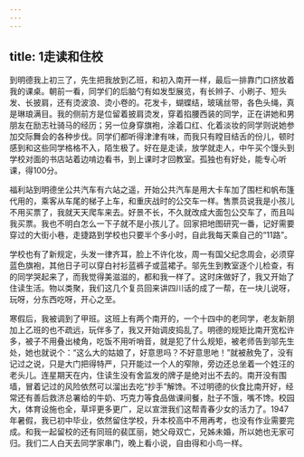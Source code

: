 ```yaml
---
---
---
```

title: 1走读和住校
---




到明德我上初三了，先生把我放到乙班，和初入南开一样，最后一排靠门口挤放着我的课桌。朝前一看，同学们的后脑勺有如发型展览，有长辫子、小刷子、短头发、长披肩，还有烫波浪、烫小卷的。花发卡，蝴蝶结，玻璃丝带，各色头绳，真是琳琅满目。我的侧前方是位留着披肩烫发，穿着掐腰西装的同学，正在讲她和男朋友在励志社骑马的经历；另一位身穿旗袍，涂着口红、化着淡妆的同学则说她参加交际舞会的各种步伐。同学们都听得津津有味，而我只有瞠目结舌的份儿，顿时感到和这些同学格格不入，陌生极了。好在是走读，放学就走人，中午买个馒头到学校对面的书店站着边啃边看书，到上课时才回教室。孤独也有好处，能专心听课，得100分。

福利站到明德坐公共汽车有六站之遥，开始公共汽车是用大卡车加了围栏和帆布篷代用的，乘客从车尾的梯子上车，和重庆战时的公交车一样。售票员说我是小孩儿不用买票了，我就天天爬车来去。好景不长，不久就改成大面包公交车了，而且叫我买票。我也不明白怎么一下子就不是小孩儿了。回家把地图研究一番，记好需要穿过的大街小巷，走捷路到学校也只要半个多小时，自此我每天乘自己的“11路”。

学校也有了新规定，头发一律齐耳，脸上不许化妆，周一有国父纪念周会，必须穿蓝色旗袍，其他日子可以穿白衬衫蓝裤子或蓝裙子。邬先生到教室逐个儿检查，有的同学哭起来了，而我觉得美滋滋的，都和我一样了。这时床做好了，我又开始了住读生活。物以类聚，我们这几个复员回来讲四川话的成了一帮，在一块儿说呀，玩呀，分东西吃呀，开心之至。

寒假后，我被调到了甲班。这班上有两个南开的，一个十四中的老同学，老友新朋加上乙班的也不疏远，玩伴多了，我又开始调皮捣乱了。明德的规矩比南开宽松许多，被子不用叠出棱角，吃饭不用听哨音，就是犯了什么规矩，被老师告到邬先生处，她也就说个：“这么大的姑娘了，好意思吗？不好意思吔！”就被赦免了，没有记过之说，只是大门把得特严，只开能过一个人的窄隙，旁边还总坐着一个姓汪的老头儿。连星期天在内，住读生没有舍监发的牌子是绝对出不去的。南开没有围墙，冒着记过的风险依然可以溜出去吃“抄手”解馋。不过明德的伙食比南开好，经常还有善后救济总署给的牛奶、巧克力等食品做课间餐，肚子不饿，嘴不馋。校园大，体育设施也全，草坪更多更广，足以宣泄我们这帮青春少女的活力了。1947年暑假，我已初中毕业，依然留住学校，升本校高中不用再考，也没有作业需要完成。和我一起留校的还有同班的裴匡丽，她父母双亡，兄姊未婚，所以她也无家可归。我们二人白天去同学家串门，晚上看小说，自由得和小鸟一样。